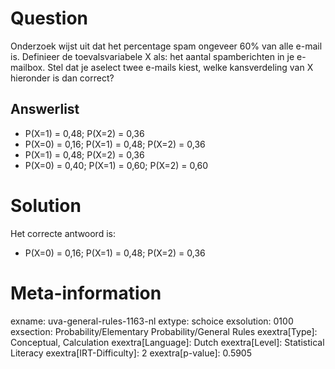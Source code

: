 Question
========

Onderzoek wijst uit dat het percentage spam ongeveer 60% van alle e-mail
is. Definieer de toevalsvariabele X als: het aantal spamberichten in je
e-mailbox. Stel dat je aselect twee e-mails kiest, welke kansverdeling
van X hieronder is dan correct?

Answerlist
----------

* P(X=1) = 0,48; P(X=2) = 0,36
* P(X=0) = 0,16; P(X=1) = 0,48; P(X=2) = 0,36
* P(X=1) = 0,48; P(X=2) = 0,36
* P(X=0) = 0,40; P(X=1) = 0,60; P(X=2) = 0,60

Solution
========

Het correcte antwoord is: 

* P(X=0) = 0,16; P(X=1) = 0,48; P(X=2) = 0,36

Meta-information
================
exname: uva-general-rules-1163-nl
extype: schoice
exsolution: 0100
exsection: Probability/Elementary Probability/General Rules 
exextra[Type]: Conceptual, Calculation
exextra[Language]: Dutch
exextra[Level]: Statistical Literacy
exextra[IRT-Difficulty]: 2
exextra[p-value]: 0.5905
